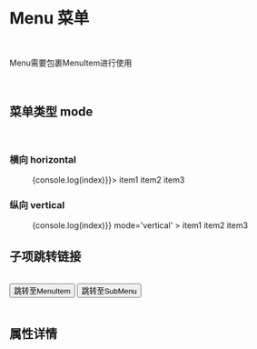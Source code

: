 
<Meta title='REACTION|Menu 菜单/Menu' component={Menu} />

<br/>

# Menu 菜单
<br/>

Menu需要包裹MenuItem进行使用


<br/>

## 菜单类型 mode
<br/>

###  横向 horizontal

<Preview>
  <Story name='default' >
      <Menu  onSelect={(index)=>{console.log(index)}}>
            <MenuItem >item1</MenuItem>
            <MenuItem >item2</MenuItem>
            <MenuItem >item3</MenuItem>
      </Menu>
  </Story>
</Preview>


### 纵向 vertical

<Preview>
  <Story name='default2' >
      <Menu  onSelect={(index)=>{console.log(index)}} mode='vertical' >
            <MenuItem >item1</MenuItem>
            <MenuItem >item2</MenuItem>
            <MenuItem >item3</MenuItem>
      </Menu>
      
  </Story>
</Preview>


## 子项跳转链接

<br/>

<Story name='link'>
  <div>
<Button 
onClick={linkTo('REACTION|Menu 菜单/MenuItem', 'default')} style={{marginRight:'20px'}} >跳转至MenuItem</Button>
<Button onClick={linkTo('REACTION|Menu 菜单/SubMenu', 'default')}>跳转至SubMenu</Button>
  </div>
</Story>

<br/>

## 属性详情

<Props of={Menu} />